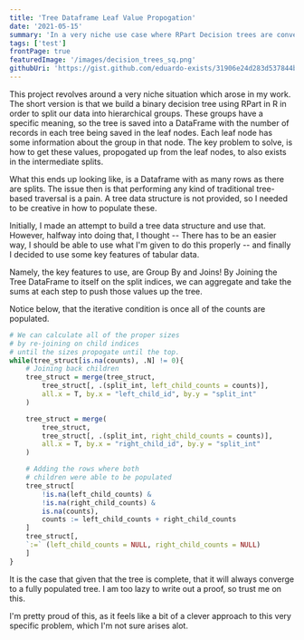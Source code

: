 ```yaml
---
title: 'Tree Dataframe Leaf Value Propogation'
date: '2021-05-15'
summary: 'In a very niche use case where RPart Decision trees are converted to dataframes, propogating values up the leaf nodes proved to be difficult. I wrote a neat algorithm that self-joins the tree dataframe such that it propogates values all the way to the root.'
tags: ['test']
frontPage: true
featuredImage: '/images/decision_trees_sq.png'
githubUri: 'https://gist.github.com/eduardo-exists/31906e24d283d537844b6a1ee09bfb83'
---
```


This project revolves around a very niche situation which arose in my work. The short version is that we build a binary decision tree using RPart in R in order to split our data into hierarchical groups. These groups have a specific meaning, so the tree is saved into a DataFrame with the number of records in each tree being saved in the leaf nodes. Each leaf node has some information about the group in that node. The key problem to solve, is how to get these values, propogated up from the leaf nodes, to also exists in the intermediate splits.

What this ends up looking like, is a Dataframe with as many rows as there are splits. The issue then is that performing any kind of traditional tree-based traversal is a pain. A tree data structure is not provided, so I needed to be creative in how to populate these.

Initially, I made an attempt to build a tree data structure and use that. However, halfway into doing that, I thought -- There has to be an easier way, I should be able to use what I'm given to do this properly -- and finally I decided to use some key features of tabular data.

Namely, the key features to use, are Group By and Joins! By Joining the Tree DataFrame to itself on the split indices, we can aggregate and take the sums at each step to push those values up the tree.

Notice below, that the iterative condition is once all of the counts are populated.

```r
# We can calculate all of the proper sizes
# by re-joining on child indices
# until the sizes propogate until the top.
while(tree_struct[is.na(counts), .N] != 0){
    # Joining back children
    tree_struct = merge(tree_struct,
        tree_struct[, .(split_int, left_child_counts = counts)],
        all.x = T, by.x = "left_child_id", by.y = "split_int"
    )

    tree_struct = merge(
        tree_struct,
        tree_struct[, .(split_int, right_child_counts = counts)],
        all.x = T, by.x = "right_child_id", by.y = "split_int"
    )

    # Adding the rows where both
    # children were able to be populated
    tree_struct[
        !is.na(left_child_counts) &
        !is.na(right_child_counts) &
        is.na(counts),
        counts := left_child_counts + right_child_counts
    ]
    tree_struct[,
    `:=` (left_child_counts = NULL, right_child_counts = NULL)
    ]
}
```

It is the case that given that the tree is complete, that it will always converge to a fully populated tree. I am too lazy to write out a proof, so trust me on this.

I'm pretty proud of this, as it feels like a bit of a clever approach to this very specific problem, which I'm not sure arises alot.
